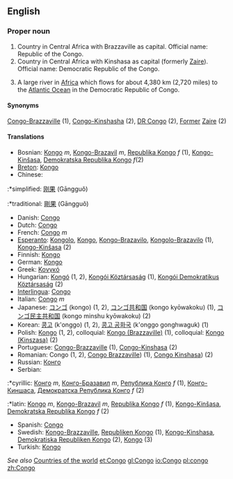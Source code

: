 {{wikipedia}}
==English==

===Proper noun===

# Country in Central Africa with Brazzaville as capital. Official name: Republic of the Congo.
# Country in Central Africa with Kinshasa as capital (formerly [[Zaire]]). Official name: Democratic Republic of the Congo.
# {{rivers}} A large river in [[Africa]] which flows for about 4,380 km (2,720 miles) to the [[Atlantic Ocean]] in the Democratic Republic of Congo.

====Synonyms====

[[Congo-Brazzaville]] (1), [[Congo-Kinshasha]] (2), [[DR Congo]] (2), [[Former]] [[Zaire]] (2)

====Translations====

*Bosnian: [[Kongo]] ''m'', [[Kongo-Brazavil]] ''m'', [[Republika Kongo]] ''f'' (1), [[Kongo-Kinšasa]], [[Demokratska Republika Kongo]] ''f''(2)
*[[Breton]]: [[Kongo]]
*Chinese:
:*simplified: [[刚果]] (Gāngguǒ)
:*traditional: [[剛果]] (Gāngguǒ)
*Danish: [[Congo]]
*Dutch: [[Congo]]
*French: [[Congo]] ''m''
*[[Esperanto]]: [[Kongolo]], [[Kongo]], [[Kongo-Brazavilo]], [[Kongolo-Brazavilo]] (1), [[Kongo-Kinŝasa]] (2)
*Finnish: [[Kongo]]
*German: [[Kongo]]
*Greek: [[Κονγκό]]
*Hungarian: [[Kongó]] (1, 2), [[Kongói Köztársaság]] (1), [[Kongói Demokratikus Köztársaság]] (2)
*[[Interlingua]]: [[Congo]]
*Italian: [[Congo]] ''m''
*Japanese: [[コンゴ]] (kongo) (1, 2), [[コンゴ共和国]] (kongo kyōwakoku) (1), [[コンゴ民主共和国]] (kongo minshu kyōwakoku) (2)
*Korean: [[콩고]] (k'onggo) (1, 2), [[콩고 공화국]] (k'onggo gonghwaguk) (1)
*Polish: [[Kongo]] (1, 2), colloquial: [[Kongo (Brazzaville)]] (1), colloquial: [[Kongo (Kinszasa)]] (2)
*Portuguese: [[Congo-Brazzaville]] (1), [[Congo-Kinshasa]] (2)
*Romanian: Congo (1, 2), [[Congo Brazzaville]]) (1), [[Congo Kinshasa]]) (2)
*Russian: [[Конго]]
*Serbian:
:*cyrillic: [[Конго]] ''m'', [[Конго-Бразавил]] ''m'', [[Република Конго]] ''f'' (1), [[Конго-Киншаса]], [[Демократска Република Конго]] ''f'' (2)
:*latin: [[Kongo]] ''m'', [[Kongo-Brazavil]] ''m'', [[Republika Kongo]] ''f'' (1), [[Kongo-Kinšasa]], [[Demokratska Republika Kongo]] ''f'' (2)
*Spanish: [[Congo]]
*Swedish: [[Kongo-Brazzaville]], [[Republiken Kongo]] (1), [[Kongo-Kinshasa]], [[Demokratiska Republiken Kongo]] (2), [[Kongo]] (3)
*Turkish: [[Kongo]]

''See also'' [[Countries of the world]]
[[et:Congo]]
[[gl:Congo]]
[[io:Congo]]
[[pl:congo]]
[[zh:Congo]]